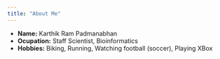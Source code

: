 ```yaml
---
title: "About Me"
---
```


- __Name:__ Karthik Ram Padmanabhan   
- __Ocupation:__ Staff Scientist, Bioinformatics
- __Hobbies:__ Biking, Running, Watching football (soccer), Playing XBox